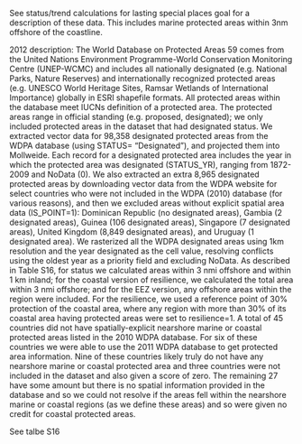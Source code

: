 See status/trend calculations for lasting special places goal for a description of these data.  This includes marine protected areas within 3nm offshore of the coastline.

2012 description:
The World Database on Protected Areas
59 comes from the United Nations Environment
Programme-World Conservation Monitoring Centre
(UNEP-WCMC) and includes all nationally
designated (e.g. National Parks, Nature Reserves) and
internationally recognized protected areas (e.g.
UNESCO World Heritage Sites, Ramsar Wetlands of
International Importance) globally in ESRI shapefile
formats. All protected areas within the database meet
IUCNs definition of a protected area. The protected
areas range in official standing (e.g. proposed,
designated); we only included protected areas in the
dataset that had designated status. We extracted
vector data for 98,358 designated protected areas
from the WDPA database (using STATUS=
"Designated"), and projected them into Mollweide.
Each record for a designated protected area includes
the year in which the protected area was designated
(STATUS_YR), ranging from 1872-2009 and NoData
(0). We also extracted an extra 8,965 designated
protected areas by downloading vector data from the
WDPA website for select countries who were not
included in the WDPA (2010) database (for various
reasons), and then we excluded areas without explicit
spatial area data (IS_POINT=1): Dominican Republic
(no designated areas), Gambia (2 designated areas),
Guinea (106 designated areas), Singapore (7
designated areas), United Kingdom (8,849 designated
areas), and Uruguay (1 designated area).
We rasterized all the WDPA designated areas
using 1km resolution and the year designated as the
cell value, resolving conflicts using the oldest year as
a priority field and excluding NoData. As described in
Table S16, for status we calculated areas within 3 nmi
offshore and within 1 km inland; for the coastal
version of resilience, we calculated the total area
within 3 nmi offshore; and for the EEZ version, any
offshore areas within the region were included. For the resilience, we used a reference point of 30%
protection of the coastal area, where any region with
more than 30% of its coastal area having protected
areas were set to resilience=1. A total of 45 countries
did not have spatially-explicit nearshore marine or
coastal protected areas listed in the 2010 WDPA
database. For six of these countries we were able to
use the 2011 WDPA database to get protected area
information. Nine of these countries likely truly do
not have any nearshore marine or coastal protected
area and three countries were not included in the
dataset and also given a score of zero. The remaining
27 have some amount but there is no spatial
information provided in the database and so we could
not resolve if the areas fell within the nearshore
marine or coastal regions (as we define these areas)
and so were given no credit for coastal protected
areas.

See talbe S16
